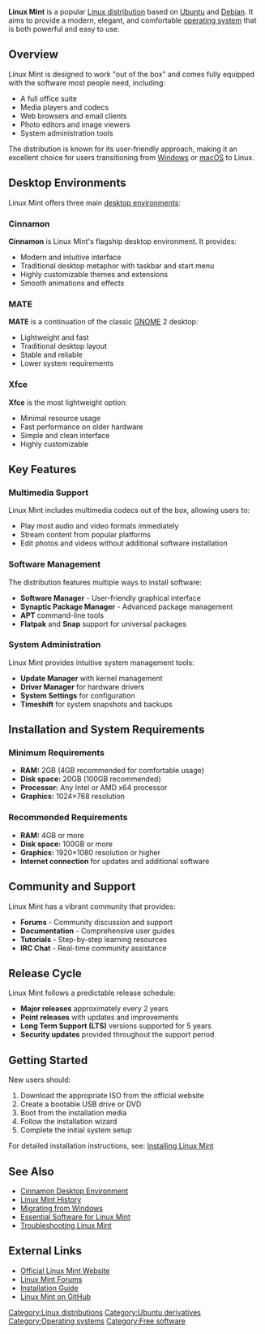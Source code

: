 <!-- THIS IS A SAMPLE .wikitext FILE USED FOR THE WIKI -->
<!-- ADD .wikitext FILES TO THIS DIRECTORY SO THAT THEY GET IMPORTED -->

{{Infobox OS
| name = Linux Mint
| logo = Linux_Mint_logo_without_wordmark_optimized.svg
| screenshot = 
| caption = 
| developer = Linux Mint Team
| family = [[Linux]]
| working_state = Current
| source_model = [[Free and open-source software]]
| initial_release = August 27, 2006
| latest_release_version = 22.0 "Wilma"
| latest_release_date = January 2025
| package_manager = [[APT]], [[Flatpak]], [[Snap]]
| supported_platforms = [[x86-64]], [[ARM64]]
| kernel_type = [[Linux kernel|Monolithic]] ([[Linux kernel]])
| ui = [[Cinnamon]], [[MATE]], [[Xfce]]
| license = Various [[free software]] licenses
| website = {{URL|linuxmint.com}}
}}

'''Linux Mint''' is a popular [[Linux distribution]] based on [[Ubuntu]] and [[Debian]]. It aims to provide a modern, elegant, and comfortable [[operating system]] that is both powerful and easy to use.

== Overview ==

Linux Mint is designed to work "out of the box" and comes fully equipped with the software most people need, including:
* A full office suite
* Media players and codecs
* Web browsers and email clients
* Photo editors and image viewers
* System administration tools

The distribution is known for its user-friendly approach, making it an excellent choice for users transitioning from [[Windows]] or [[macOS]] to Linux.

== Desktop Environments ==

Linux Mint offers three main [[desktop environment]]s:

=== Cinnamon ===
'''Cinnamon''' is Linux Mint's flagship desktop environment. It provides:
* Modern and intuitive interface
* Traditional desktop metaphor with taskbar and start menu
* Highly customizable themes and extensions
* Smooth animations and effects

=== MATE ===
'''MATE''' is a continuation of the classic [[GNOME]] 2 desktop:
* Lightweight and fast
* Traditional desktop layout
* Stable and reliable
* Lower system requirements

=== Xfce ===
'''Xfce''' is the most lightweight option:
* Minimal resource usage
* Fast performance on older hardware
* Simple and clean interface
* Highly customizable

== Key Features ==

=== Multimedia Support ===
Linux Mint includes multimedia codecs out of the box, allowing users to:
* Play most audio and video formats immediately
* Stream content from popular platforms
* Edit photos and videos without additional software installation

=== Software Management ===
The distribution features multiple ways to install software:
* '''Software Manager''' - User-friendly graphical interface
* '''Synaptic Package Manager''' - Advanced package management
* '''APT''' command-line tools
* '''Flatpak''' and '''Snap''' support for universal packages

=== System Administration ===
Linux Mint provides intuitive system management tools:
* '''Update Manager''' with kernel management
* '''Driver Manager''' for hardware drivers
* '''System Settings''' for configuration
* '''Timeshift''' for system snapshots and backups

== Installation and System Requirements ==

=== Minimum Requirements ===
* '''RAM:''' 2GB (4GB recommended for comfortable usage)
* '''Disk space:''' 20GB (100GB recommended)
* '''Processor:''' Any Intel or AMD x64 processor
* '''Graphics:''' 1024×768 resolution

=== Recommended Requirements ===
* '''RAM:''' 4GB or more
* '''Disk space:''' 100GB or more
* '''Graphics:''' 1920×1080 resolution or higher
* '''Internet connection''' for updates and additional software

== Community and Support ==

Linux Mint has a vibrant community that provides:
* '''Forums''' - Community discussion and support
* '''Documentation''' - Comprehensive user guides
* '''Tutorials''' - Step-by-step learning resources
* '''IRC Chat''' - Real-time community assistance

== Release Cycle ==

Linux Mint follows a predictable release schedule:
* '''Major releases''' approximately every 2 years
* '''Point releases''' with updates and improvements
* '''Long Term Support (LTS)''' versions supported for 5 years
* '''Security updates''' provided throughout the support period

== Getting Started ==

New users should:
# Download the appropriate ISO from the official website
# Create a bootable USB drive or DVD
# Boot from the installation media
# Follow the installation wizard
# Complete the initial system setup

For detailed installation instructions, see: [[Installing Linux Mint]]

== See Also ==

* [[Cinnamon Desktop Environment]]
* [[Linux Mint History]]
* [[Migrating from Windows]]
* [[Essential Software for Linux Mint]]
* [[Troubleshooting Linux Mint]]

== External Links ==

* [https://linuxmint.com/ Official Linux Mint Website]
* [https://forums.linuxmint.com/ Linux Mint Forums]
* [https://linuxmint-installation-guide.readthedocs.io/ Installation Guide]
* [https://github.com/linuxmint Linux Mint on GitHub]

[[Category:Linux distributions]]
[[Category:Ubuntu derivatives]]
[[Category:Operating systems]]
[[Category:Free software]]